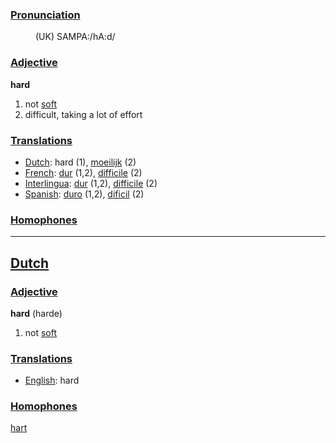 ===[[Pronunciation]]===
: (UK) SAMPA:/hA:d/

===[[Adjective]]===

'''hard'''

# not [[soft]]
# difficult, taking a lot of effort

===[[Translation]]s===
*[[Dutch]]: hard (1), [[moeilijk]] (2)
*[[French]]: [[dur]] (1,2), [[difficile]] (2)
*[[Interlingua]]: [[dur]] (1,2), [[difficile]] (2)
*[[Spanish]]: [[duro]] (1,2), [[dificil]] (2)

===[[Homophone]]s===

----

==[[Dutch]]==

===[[Adjective]]===

'''hard''' (harde)

# not [[soft]]

===[[Translation]]s===
*[[English]]: hard

===[[Homophone]]s===

[[hart]]